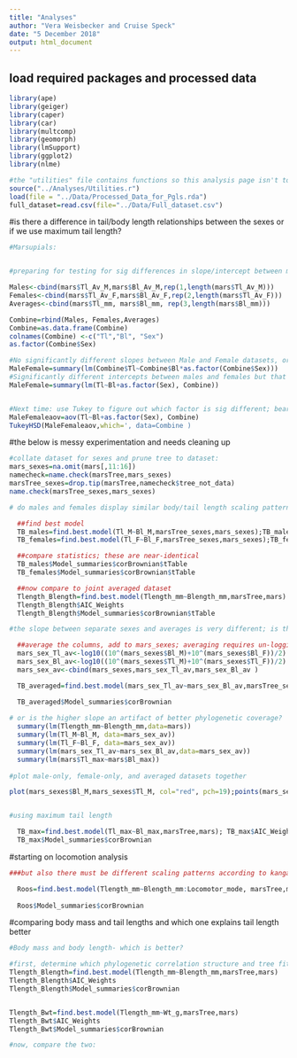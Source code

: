 ```yaml
---
title: "Analyses"
author: "Vera Weisbecker and Cruise Speck"
date: "5 December 2018"
output: html_document
---
```




## load required packages and processed data



```r
library(ape)
library(geiger)
library(caper)
library(car)
library(multcomp)
library(geomorph)
library(lmSupport)
library(ggplot2)
library(nlme)

#the "utilities" file contains functions so this analysis page isn't too cluttered
source("../Analyses/Utilities.r")
load(file = "../Data/Processed_Data_for_Pgls.rda")
full_dataset=read.csv(file="../Data/Full_dataset.csv")


```

#is there a difference in tail/body length relationships between the sexes or if we use maximum tail length?

```r
#Marsupials:


#preparing for testing for sig differences in slope/intercept between male and female datasets; includes putting males/females under each other, turning into a data frame for column names

Males<-cbind(mars$Tl_Av_M,mars$Bl_Av_M,rep(1,length(mars$Tl_Av_M)))
Females<-cbind(mars$Tl_Av_F,mars$Bl_Av_F,rep(2,length(mars$Tl_Av_F)))
Averages<-cbind(mars$Tl_mm, mars$Bl_mm, rep(3,length(mars$Bl_mm)))

Combine=rbind(Males, Females,Averages)
Combine=as.data.frame(Combine)
colnames(Combine) <-c("Tl","Bl", "Sex")
as.factor(Combine$Sex)

#No significantly different slopes between Male and Female datasets, or males vs. females vs averaged
MaleFemale=summary(lm(Combine$Tl~Combine$Bl*as.factor(Combine$Sex)))
#Significantly different intercepts between males and females but that is to be expected
MaleFemale=summary(lm(Tl~Bl+as.factor(Sex), Combine))


#Next time: use Tukey to figure out which factor is sig different; bearing in mind that Sex somehow isn't a factor
MaleFemaleaov=aov(Tl~Bl+as.factor(Sex), Combine)
TukeyHSD(MaleFemaleaov,which=', data=Combine )

```


#the below is messy experimentation and needs cleaning up
```r

#collate dataset for sexes and prune tree to dataset:
mars_sexes=na.omit(mars[,11:16])
namecheck=name.check(marsTree,mars_sexes)
marsTree_sexes=drop.tip(marsTree,namecheck$tree_not_data)
name.check(marsTree_sexes,mars_sexes)

# do males and females display similar body/tail length scaling patterns? 

  ##find best model
  TB_males=find.best.model(Tl_M~Bl_M,marsTree_sexes,mars_sexes);TB_males$AIC_Weights
  TB_females=find.best.model(Tl_F~Bl_F,marsTree_sexes,mars_sexes);TB_females$AIC_Weights

  ##compare statistics; these are near-identical
  TB_males$Model_summaries$corBrownian$tTable
  TB_females$Model_summaries$corBrownian$tTable

  ##now compare to joint averaged dataset
  Tlength_Blength=find.best.model(Tlength_mm~Blength_mm,marsTree,mars)
  Tlength_Blength$AIC_Weights 
  Tlength_Blength$Model_summaries$corBrownian$tTable

#the slope between separate sexes and averages is very different; is this because there are fewer species in the averaged dataset?

  ##average the columns, add to mars_sexes; averaging requires un-loggin and re-logging
  mars_sex_Tl_av<-log10((10^(mars_sexes$Bl_M)+10^(mars_sexes$Bl_F))/2)
  mars_sex_Bl_av<-log10((10^(mars_sexes$Tl_M)+10^(mars_sexes$Tl_F))/2)
  mars_sex_av<-cbind(mars_sexes,mars_sex_Tl_av,mars_sex_Bl_av )

  TB_averaged=find.best.model(mars_sex_Tl_av~mars_sex_Bl_av,marsTree_sexes,mars_sex_av);TB_averaged$AIC_Weights

  TB_averaged$Model_summaries$corBrownian
  
# or is the higher slope an artifact of better phylogenetic coverage?
  summary(lm(Tlength_mm~Blength_mm,data=mars))
  summary(lm(Tl_M~Bl_M, data=mars_sex_av))
  summary(lm(Tl_F~Bl_F, data=mars_sex_av))
  summary(lm(mars_sex_Tl_av~mars_sex_Bl_av,data=mars_sex_av))
  summary(lm(mars$Tl_max~mars$Bl_max))
  
#plot male-only, female-only, and averaged datasets together

plot(mars_sexes$Bl_M,mars_sexes$Tl_M, col="red", pch=19);points(mars_sexes$Bl_F,mars_sexes$Tl_F, col="blue", pch=19);points(mars$Blength_mm,mars$Tlength_mm, col="green", pch=19);points(mars$Tl_max~mars$Bl_max, col="pink", pch=19);abline(lm(mars_sexes$Tl_M~mars_sexes$Bl_M), col="red");abline(lm(mars_sexes$Tl_F~mars_sexes$Bl_F), col="blue"); abline(lm(mars$Tlength_mm~mars$Blength_mm), col="green"); abline(lm(mars$Tl_max~mars$Bl_max), col="pink")


#using maximum tail length

  TB_max=find.best.model(Tl_max~Bl_max,marsTree,mars); TB_max$AIC_Weights
  TB_max$Model_summaries$corBrownian
```

#starting on locomotion analysis

```r
###but also there must be different scaling patterns according to kangaroo or not

  Roos=find.best.model(Tlength_mm~Blength_mm:Locomotor_mode, marsTree,mars); Roos$AIC_Weights
  
  Roos$Model_summaries$corBrownian

```


#comparing body mass and tail lengths and which one explains tail length better

```r

#Body mass and body length- which is better?

#first, determine which phylogenetic correlation structure and tree fit the data best for both models to be compared:
Tlength_Blength=find.best.model(Tlength_mm~Blength_mm,marsTree,mars)
Tlength_Blength$AIC_Weights 
Tlength_Blength$Model_summaries$corBrownian


Tlength_Bwt=find.best.model(Tlength_mm~Wt_g,marsTree,mars)
Tlength_Bwt$AIC_Weights 
Tlength_Bwt$Model_summaries$corBrownian

#now, compare the two:


  


```
